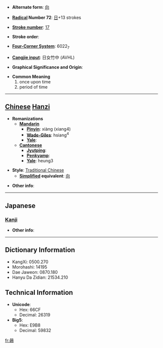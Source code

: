 * '''Alternate form''': [[向]]

* '''[[Wiktionary:Chinese radical index| Radical]] Number 72''': [[Wiktionary:Chinese radical index 日|日]]+13 strokes

* '''[[Wiktionary:Chinese total strokes index|Stroke number]]''': [[Wiktionary:Chinese total strokes index 17|17]]

* '''Stroke order''': 

* '''[[Wiktionary:Chinese four corner index|Four-Corner System]]''': 6022<sub>7</sub>

* '''[[Wiktionary:Chinese Cangjie index|Cangjie input]]''': 日女竹中 (AVHL)

* '''Graphical Significance and Origin''': 

* '''Common Meaning'''
*#once upon time
*# period of time


----

== [[Chinese]] [[Hanzi]] ==

* '''Romanizations'''
** '''[[Mandarin]]'''
*** '''[[Pinyin]]''': xiàng (xiang4)
*** '''[[Wade-Giles]]''': hsiang<sup>4</sup>
*** '''[[Yale]]''': 
** '''[[Cantonese]]'''
*** '''[[Jyutping]]''':
*** '''[[Penkyamp]]''': 
*** '''[[Yale]]''': heung3

* '''Style''': [[Traditional Chinese]] 
** '''[[Simplified Chinese|Simplified]] equivalent''': [[向]]

* '''Other info''': 

----

==Japanese==
===[[Kanji]]===
{{kanji|on readings=[[きょう]] (kyō), [[こう]] (kō), [[しょう]] (shō)
|kun readings=[[さきに]] (sakini)
}}

* '''Other info''':  

----

== Dictionary Information ==

* KangXi: 0500.270
* Morohashi: 14195
* Dae Jaweon: 0870.180
* Hanyu Da Zidian: 21534.210

== Technical Information ==

* '''Unicode''':
** Hex: 66CF
** Decimal: 26319
* '''Big5''':
** Hex: E9B8
** Decimal: 59832

[[fr:曏]]